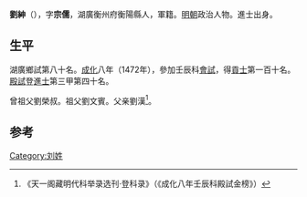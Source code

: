 {{Otheruses|劉紳}}
'''劉紳'''（{{bd|1432年||？}}），字'''宗儒'''，湖廣衡州府衡陽縣人，軍籍。[[明朝|明朝]]政治人物。進士出身。

== 生平 ==
湖廣鄉試第八十名。[[成化|成化]]八年（1472年），參加壬辰科[[會試|會試]]，得[[貢士|貢士]]第一百十名。[[殿試|殿試]]登[[進士|進士]]第三甲第四十名。

曾祖父劉榮叔。祖父劉文賓。父亲劉漢<ref>《天一阁藏明代科举录选刊·登科录》（《成化八年壬辰科殿試金榜》）</ref>。

==参考==
{{reflist}}

{{明朝人物小作品}}
{{成化八年壬辰科殿試金榜}}

[[Category:刘姓|Category:刘姓]]